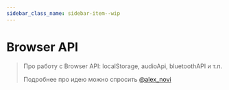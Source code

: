 ```yaml
---
sidebar_class_name: sidebar-item--wip
---
```



# Browser API

<WIP ticket="197" />

> Про работу с Browser API: localStorage, audioApi, bluetoothAPI и т.п.
>
> Подробнее про идею можно спросить [@alex_novi](https://t.me/alex_novich)
